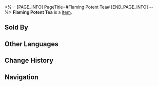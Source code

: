 <%-- [PAGE_INFO]
PageTitle=#Flaming Potent Tea#
[END_PAGE_INFO] --%>
{{Item Infobox
|title       = Flaming Potent Tea
|id          = 401015
|image       = Item Flaming Potent Tea.png
|type        = 
|invCategory = Consumables
|rarity      = 2
|effect      = Upon use, immediately causes all allies to lose HP equal to 5% of their Max HP, and increases their chance to resist Freeze by 30% for the next battle.
|description = A "tea" that is as colorful as stained glass and exudes a rich and enticing aroma. It is a beverage brewed and fermented from the essence of plants. It is a "tea" that can be ignited with just a spark. No matter how much the inspectors from the Realm-Keeping Commission interrogate him, the boss will always refer to this drink as a type of "tea."
|source1     = [[Omni-Synthesizer]]
|source2     = Du's Teahouse
}}
{{Description|1=''"The commodity tax rate and business permit dictate that what we sell here can only be called 'tea.' Do you understand?"''}}
'''Flaming Potent Tea''' is a [[Item]].

==Sold By==
{{Shop Availability}}

==Other Languages==
{{Other Languages
|en   = Flaming Potent Tea
|zhs  = 烈焰浓茶
|zht  = 烈焰濃茶
|ja   = 烈炎濃茶
|ko   = 화염차
|es   = Té flamaardiente
|fr   = Thé de Flammes intenses
|ru   = Пылающий крепкий чай
|th   = Flaming Potent Tea
|vi   = Trà Lửa Đậm Vị
|de   = Starker Flammentee
|id   = Flaming Potent Tea
|pt   = Infusão Flamejante
}}

==Change History==
{{Change History|2.0}}

==Navigation==
{{Consumable Navbox}}